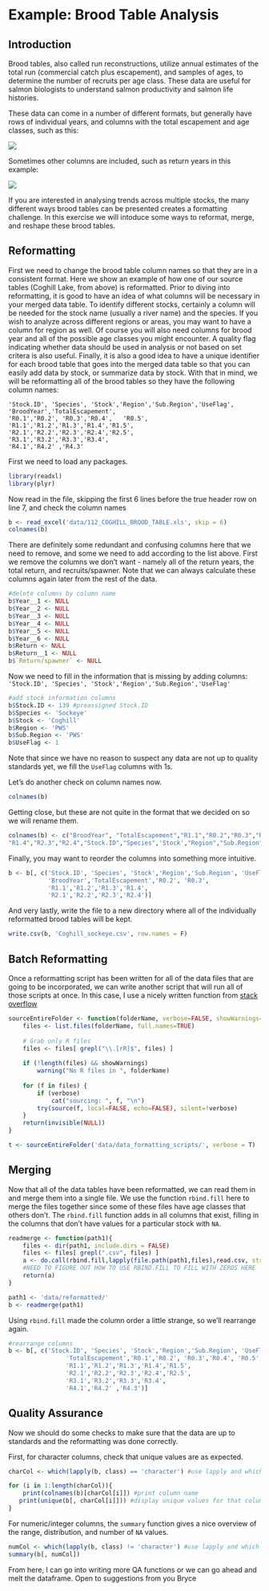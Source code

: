 # Example: Brood Table Analysis

## Introduction

Brood tables, also called run reconstructions, utilize annual estimates of the total run (commercial catch plus escapement), and samples of ages, to determine the number of recruits per age class. These data are useful for salmon biologists to understand salmon productivity and salmon life histories.

These data can come in a number of different formats, but generally have rows of individual years, and columns with the total escapement and age classes, such as this:

![](images/GoodnewsHeader.png)



Sometimes other columns are included, such as return years in this example:

![](images/CoghillHeader.png)



If you are interested in analysing trends across multiple stocks, the many different ways brood tables can be presented creates a formatting challenge. In this exercise we will intoduce some ways to reformat, merge, and reshape these brood tables.


## Reformatting

First we need to change the brood table column names so that they are in a consistent format. Here we show an example of how one of our source tables (Coghill Lake, from above) is reformatted. Prior to diving into reformatting, it is good to have an idea of what columns will be necessary in your merged data table. To identify different stocks, certainly a column will be needed for the stock name (usually a river name) and the species. If you wish to analyze across different regions or areas, you may want to have a column for region as well. Of course you will also need columns for brood year and all of the possible age classes you might encounter. A quality flag indicating whether data should be used in analysis or not based on set critera is also useful. Finally, it is also a good idea to have a unique identifier for each brood table that goes into the merged data table so that you can easily add data by stock, or summarize data by stock. With that in mind, we will be reformatting all of the brood tables so they have the following column names:


```
'Stock.ID', 'Species', 'Stock','Region','Sub.Region','UseFlag',
'BroodYear','TotalEscapement',
'R0.1','R0.2', 'R0.3','R0.4',	'R0.5',
'R1.1','R1.2','R1.3','R1.4','R1.5', 
'R2.1','R2.2','R2.3','R2.4','R2.5',
'R3.1','R3.2','R3.3','R3.4',
'R4.1','R4.2' ,'R4.3'
```

First we need to load any packages. 
```r
library(readxl)
library(plyr)
```

Now read in the file, skipping the first 6 lines before the true header row on line 7, and check the column names

```r
b <- read_excel('data/112_COGHILL_BROOD_TABLE.xls', skip = 6)
colnames(b)
```

There are definitely some redundant and confusing columns here that we need to remove, and some we need to add according to the list above. First we remove the columns we don't want - namely all of the return years, the total return, and recruits/spawner. Note that we can always calculate these columns again later from the rest of the data.

```r
#delete columns by column name
b$Year__1 <- NULL
b$Year__2 <- NULL
b$Year__3 <- NULL
b$Year__4 <- NULL
b$Year__5 <- NULL
b$Year__6 <- NULL
b$Return <- NULL
b$Return__1 <- NULL
b$`Return/spawner` <- NULL
```

Now we need to fill in the information that is missing by adding columns:
```'Stock.ID', 'Species', 'Stock','Region','Sub.Region','UseFlag'```

```r
#add stock information columns
b$Stock.ID <- 139 #preassigned Stock.ID
b$Species <- 'Sockeye'
b$Stock <- 'Coghill'
b$Region <- 'PWS'
b$Sub.Region <- 'PWS'
b$UseFlag <- 1
```

Note that since we have no reason to suspect any data are not up to quality standards yet, we fill the `UseFlag` columns with 1s.

Let's do another check on column names now.

```r
colnames(b)
```

Getting close, but these are not quite in the format that we decided on so we will rename them.

```r
colnames(b) <- c("BroodYear", "TotalEscapement","R1.1","R0.2","R0.3","R1.2","R2.1","R1.3","R2.2",  
"R1.4","R2.3","R2.4","Stock.ID","Species",'Stock',"Region","Sub.Region","UseFlag")
```

Finally, you may want to reorder the columns into something more intuitive.
```r
b <- b[, c('Stock.ID', 'Species', 'Stock','Region','Sub.Region', 'UseFlag',
           'BroodYear','TotalEscapement','R0.2', 'R0.3',
           'R1.1','R1.2','R1.3','R1.4', 
           'R2.1','R2.2','R2.3','R2.4')]
```

And very lastly, write the file to a new directory where all of the individually reformatted brood tables will be kept.

```r
write.csv(b, 'Coghill_sockeye.csv', row.names = F)
```

## Batch Reformatting

Once a reformatting script has been written for all of the data files that are going to be incorporated, we can write another script that will run all of those scripts at once. In this case, I use a nicely written function from [stack overflow](https://stackoverflow.com/a/20083589)

```r
sourceEntireFolder <- function(folderName, verbose=FALSE, showWarnings=TRUE) { 
    files <- list.files(folderName, full.names=TRUE)
    
    # Grab only R files
    files <- files[ grepl("\\.[rR]$", files) ]
    
    if (!length(files) && showWarnings)
        warning("No R files in ", folderName)
    
    for (f in files) {
        if (verbose)
            cat("sourcing: ", f, "\n")
        try(source(f, local=FALSE, echo=FALSE), silent=!verbose)
    }
    return(invisible(NULL))
}
```


```r
t <- sourceEntireFolder('data/data_formatting_scripts/', verbose = T)
```

## Merging

Now that all of the data tables have been reformatted, we can read them in and merge them into a single file. We use the function `rbind.fill` here to merge the files together since some of these files have age classes that others don't. The `rbind.fill` function adds in all columns that exist, filling in the columns that don't have values for a particular stock with `NA`.

```r
readmerge <- function(path1){
    files <- dir(path1, include.dirs = FALSE)
    files <- files[ grepl(".csv", files) ]
    a <- do.call(rbind.fill,lapply(file.path(path1,files),read.csv, stringsAsFactors = F))
    #NEED TO FIGURE OUT HOW TO USE RBIND.FILL TO FILL WITH ZEROS HERE
    return(a)
}

path1 <- 'data/reformatted/'
b <- readmerge(path1)
```

Using `rbind.fill` made the column order a little strange, so we'll rearrange again.

```r
#rearrange columns
b <- b[, c('Stock.ID', 'Species', 'Stock','Region','Sub.Region', 'UseFlag','BroodYear',
                'TotalEscapement','R0.1','R0.2', 'R0.3','R0.4',	'R0.5',
                'R1.1','R1.2','R1.3','R1.4','R1.5', 
                'R2.1','R2.2','R2.3','R2.4','R2.5',
                'R3.1','R3.2','R3.3','R3.4',
                'R4.1','R4.2' ,'R4.3')]
```


## Quality Assurance

Now we should do some checks to make sure that the data are up to standards and the reformatting was done correctly.

First, for character columns, check that unique values are as expected.

```r
charCol <- which(lapply(b, class) == 'character') #use lapply and which to find index of columns that are of class "character"

for (i in 1:length(charCol)){
    print(colnames(b)[charCol[i]]) #print column name
   print(unique(b[, charCol[i]])) #display unique values for that column
}

```

For numeric/integer columns, the `summary` function gives a nice overview of the range, distribution, and number of `NA` values.

```r
numCol <- which(lapply(b, class) != 'character') #use lapply and which to find index of columns that are of class "character"
summary(b[, numCol])
```


From here, I can go into writing more QA functions or we can go ahead and melt the dataframe. Open to suggestions from you Bryce
